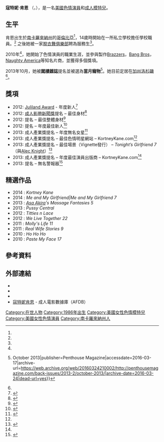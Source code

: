 {{Adult bio
| name            = 寇特妮·肯恩
| gender          = female
| image           = [[File:Kortney_Kane_2013.jpg|220px]]
| caption         = 2013年1月13號寇特妮·肯恩在[[成人影帶新聞成人娛樂博覽會|AVN成人娛樂博覽會]]上
| birth           = {{birth date and age|1986|7|31}}<ref name="iafd">{{iafd name|id=KortneyKane|gender=female|name=KortneyKane}}</ref>
| location        = {{US}}[[南卡羅來納州|南卡羅來納州]][[哥倫比亞_(南卡羅來納州)|哥倫比亞]]<ref name="iafd"/>
| nationality     = {{USA}}<ref name="iafd"/>
| birthname       = Hannah Kingry
| spouse          = 
| death           = 
| height          = {{height|ft=5|in=5}}
| weight          = {{convert|105|lb|kg|abbr=on}}
| measurements    = 32[[罩杯|DD]]-24-34（E罩杯）
| measureispenis  = no 
| shoe size       = 
| eye color       = 綠色
| hair color      = 棕色
| skin color      = 
| blood           = 
| ethnicity       = [[高加索人|高加索人]]
| alias           = Kourtney Kane, Courtney Kane
| orientation     = 
| number of films = 144 {{small|(根據[[IAFD|IAFD]]上的作品)}}<ref name="iafd"/>
| homepage        = http://www.kortneykane.com
| iafd            = KortneyKane
| egafd           = 
| bgafd           = 
| imdb            = 3896664
| afdb            = 56291
| eurobabeindex   = 
| spelling        = 
}}

'''寇特妮·肯恩''' （{{lang-en|'''Kortney Kane'''}}，{{bd|1986年|7月31日||<ref name="imdb">[http://www.imdb.com/name/nm3896664/bio Kortney Kane - Biography] {{Wayback|url=http://www.imdb.com/name/nm3896664/bio |date=20201205031309 }} - [[網際網路電影資料庫|網際網路電影資料庫]]</ref>}}），是一名[[美國|美國]][[色情演員|色情演員]]和[[成人模特兒|成人模特兒]]。

==生平==
肯恩出生於[[南卡羅來納州|南卡羅來納州]]的[[哥倫比亞_(南卡羅來納州)|哥倫比亞]]<ref name=iafd/>，14歲時開始在一所私立學校擔任學校職員。<ref name=imdb/> 之後她被一家[[脫衣舞俱樂部|脫衣舞俱樂部]]聘為服務生<ref name=imdb/>。

2010年<ref name=imdb/>，她開始了色情演員的職業生涯，並參與製作[[Brazzers|Brazzers]]，[[Bang_Bros|Bang Bros]]，[[Naughty_America|Naughty America]]等知名片商，並獲得多個獎項。

2013年10月，她被'''[[閣樓_(雜誌)|閣樓雜誌]] '''提名並被選為'''當月寵物'''<ref>{{Cite web|url=http://penthousemagazine.com/back-issues/2013-2/october-2013/|title=Penthouse Magazine {{!}} October 2013|publisher=Penthouse Magazine|accessdate=2016-03-17|archive-url=https://web.archive.org/web/20160324210002/http://penthousemagazine.com/back-issues/2013-2/october-2013/|archive-date=2016-03-24|dead-url=yes}}</ref>。她目前定居在[[加利福尼亞州|加州]][[洛杉磯|洛杉磯]]<ref name="imdb" />。

==獎項==
*2012: [[Juliland_Award|Juliland Award]] - 年度新人<ref>{{Cite web|url=http://blog.juliland.com/rookie-of-the-year-kourtney-kane/|title=2012 Rookie of the Year - Kourtney Kane|publisher=Juliland.com|date=2012-07-10|accessdate=2016-03-17|archive-date=2016-03-24|archive-url=https://web.archive.org/web/20160324221006/http://blog.juliland.com/rookie-of-the-year-kourtney-kane/|dead-url=no}}</ref> 
*2012: [[成人影帶新聞獎|成人影帶新聞獎]]提名 – 最佳身材<ref>{{Cite web|url=http://business.avn.com/company-news/Kortney-Kane-Nominated-for-Fan-Award-at-2012-AVN-Awards-459444.html|title=Kortney Kane Nominated for Fan Award at 2012 AVN Awards|publisher=business.avn.com|date=2012-01-06|accessdate=2016-03-17|archive-date=2015-10-02|archive-url=https://web.archive.org/web/20151002092141/http://business.avn.com/company-news/Kortney-Kane-Nominated-for-Fan-Award-at-2012-AVN-Awards-459444.html|dead-url=no}}</ref>
*2012: {{link-en|夜遊成人娛樂獎|NightMoves Award}}提名 – 最佳整體身材<ref>{{Cite web|url=http://business.avn.com/articles/video/NightMoves-Announces-Award-Nominations-New-Categories-480464.html|title=NightMoves Announces Award Nominations & New Categories|publisher=business.avn.com|date=2012-07-02|accessdate=2016-03-17|archive-date=2015-10-02|archive-url=https://web.archive.org/web/20151002092617/http://business.avn.com/articles/video/NightMoves-Announces-Award-Nominations-New-Categories-480464.html|dead-url=no}}</ref>
*2012: {{link-en|成人產業獎|XBIZ Award}}提名 – 年度最佳新人<ref>{{Cite web |url=http://xbizawards.xbiz.com/nominees.php |title=XBIZ Awards - Nominees 2012 |date=2012-01-31 |accessdate=2016-03-17 |deadurl=yes |archiveurl=https://web.archive.org/web/20120131025101/http://xbizawards.xbiz.com/nominees.php |archivedate=2012-01-31 }}</ref>
*2013: 成人產業獎提名 – 年度無名女星<ref name=":0">{{Cite web |url=http://avnawards.avn.com/2013_nominations.pdf |title=2013 AVN Awards Nominees |autore= |editore= |date=2013-01-03 |accessdate=2016-03-17 |deadurl=yes |archiveurl=https://web.archive.org/web/20130328092725/http://avnawards.avn.com/2013_nominations.pdf |archivedate=2013-03-28 }}</ref> 
*2013: 成人產業獎提名 – 最佳色情明星網站 – KortneyKane.com<ref name=":0" />
*2013: 成人產業獎提名 – 最佳場景（Vignette發行） – ''Tonight’s Girlfriend 7'' （與[[Alec_Knight|Alec Knight]]）<ref name=":1">{{Cite web |url=http://xbizawards.xbiz.com/nominees.php |title=XBIZ Awards 2013 Nominees |date= |accessdate=2016-03-17 |deadurl=yes |archiveurl=https://web.archive.org/web/20120131025101/http://xbizawards.xbiz.com/nominees.php |archivedate=2012-01-31 }}</ref>
*2013: 成人產業獎提名 – 年度最佳演員出版商 – KortneyKane.com<ref name=":1" />
*2013: {{link-en|成人電影評論家組織獎|XRCO Award}}提名 – 無名警報器<ref>{{Cite web|url=http://aipdaily.com/2013/xrco-announces-2013-nominations-28th-annual-xrco-awards/|title=XRCO Announces 2013 Nominations 28th Annual XRCO Awards - AIPdaily.com|publisher=AIPdaily.com|date=2013-02-15|accessdate=2016-03-17|archive-date=2013-02-19|archive-url=https://web.archive.org/web/20130219041610/http://aipdaily.com/2013/xrco-announces-2013-nominations-28th-annual-xrco-awards/|dead-url=no}}</ref>

==精選作品==
* 2014 : ''Kortney Kane''
* 2014 : ''Me and My Girlfriend|Me and My Girlfriend 7''
* 2013 : ''[[Asa_Akira|Asa Akira]]'s Massage Fantasies 5''
* 2013 : ''Pussy Central''
* 2012 : ''Titties n Lace''
* 2012 : ''We Live Together 22''
* 2011 : ''Molly's Life 11''
* 2011 : ''Real Wife Stories 9''
* 2010 : ''Ho Ho Ho''
* 2010 : ''Paste My Face 17''

==參考資料==
{{reflist}}

==外部連結==
{{Commons category|Kortney Kane}}
{{portal|色情}}
*{{official website|http://www.kortneykane.com}}
*{{iafd name|id=KortneyKane|gender=female|name=寇特妮肯恩}}
*{{IMDb name|3896664|寇特妮肯恩}}
*[http://www.adultfilmdatabase.com/actor/kortney-kane-56291/ 寇特妮肯恩]{{Wayback|url=http://www.adultfilmdatabase.com/actor/kortney-kane-56291/ |date=20180919085626 }} - 成人電影數據庫（AFDB）

{{DEFAULTSORT:Kortney Kane}}
[[Category:在世人物|Category:在世人物]]
[[Category:1986年出生|Category:1986年出生]]
[[Category:美國女性色情模特兒|Category:美國女性色情模特兒]]
[[Category:美國女性色情演員|Category:美國女性色情演員]]
[[Category:南卡羅來納州人|Category:南卡羅來納州人]]